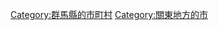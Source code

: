 {{Commonscat|Tomioka, Gunma}}
{{Catmore}}

{{DEFAULTSORT:Tomioka-shi}}
[[Category:群馬縣的市町村|Category:群馬縣的市町村]]
[[Category:關東地方的市|Category:關東地方的市]]